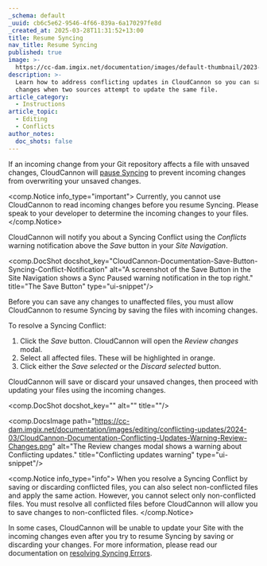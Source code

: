 ```yaml
---
_schema: default
_uuid: cb6c5e62-9546-4f66-839a-6a170297fe8d
_created_at: 2025-03-28T11:31:52+13:00
title: Resume Syncing
nav_title: Resume Syncing
published: true
image: >-
  https://cc-dam.imgix.net/documentation/images/default-thumbnail/2023-Q4/CloudCannon-Documentation-Thumbnail.png
description: >-
  Learn how to address conflicting updates in CloudCannon so you can save your
  changes when two sources attempt to update the same file.
article_category:
  - Instructions
article_topic:
  - Editing
  - Conflicts
author_notes:
  doc_shots: false
---
```

If an incoming change from your Git repository affects a file with unsaved changes, CloudCannon will [pause Syncing](/documentation/articles/why-is-syncing-paused/) to prevent incoming changes from overwriting your unsaved changes.

<comp.Notice info_type="important">
  Currently, you cannot use CloudCannon to read incoming changes before you resume Syncing. Please speak to your developer to determine the incoming changes to your files.
</comp.Notice>

CloudCannon will notify you about a Syncing Conflict using the *Conflicts* warning notification above the *Save* button in your *Site Navigation*.

<comp.DocShot docshot_key="CloudCannon-Documentation-Save-Button-Syncing-Conflict-Notification" alt="A screenshot of the Save Button in the Site Navigation shows a Sync Paused warning notification in the top right." title="The Save Button" type="ui-snippet"/>

Before you can save any changes to unaffected files, you must allow CloudCannon to resume Syncing by saving the files with incoming changes.

To resolve a Syncing Conflict:

1. Click the *Save* button. CloudCannon will open the *Review changes* modal.
2. Select all affected files. These will be highlighted in orange.
3. Click either the *Save selected* or the *Discard selected* button.

CloudCannon will save or discard your unsaved changes, then proceed with updating your files using the incoming changes.

<comp.DocShot docshot_key="" alt="" title=""/>

<comp.DocsImage path="https://cc-dam.imgix.net/documentation/images/editing/conflicting-updates/2024-03/CloudCannon-Documentation-Conflicting-Updates-Warning-Review-Changes.png" alt="The Review changes modal shows a warning about Conflicting updates." title="Conflicting updates warning" type="ui-snippet"/>

<comp.Notice info_type="info">
  When you resolve a Syncing Conflict by saving or discarding conflicted files, you can also select non-conflicted files and apply the same action. However, you cannot select only non-conflicted files. You must resolve all conflicted files before CloudCannon will allow you to save changes to non-conflicted files.
</comp.Notice>

In some cases, CloudCannon will be unable to update your Site with the incoming changes even after you try to resume Syncing by saving or discarding your changes. For more information, please read our documentation on [resolving Syncing Errors](/documentation/articles/resolve-syncing-conflicts/).